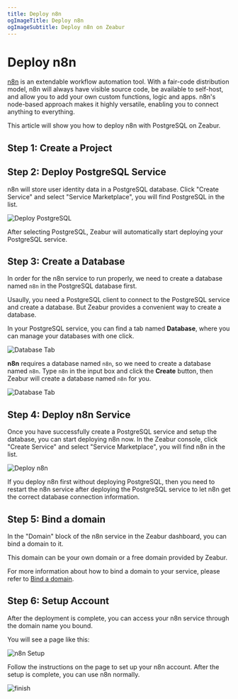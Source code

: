 ```yaml
---
title: Deploy n8n
ogImageTitle: Deploy n8n
ogImageSubtitle: Deploy n8n on Zeabur
---
```



# Deploy n8n

[n8n](https://github.com/n8n-io/n8n) is an extendable workflow automation tool. With a fair-code distribution model, n8n will always have visible source code, be available to self-host, and allow you to add your own custom functions, logic and apps. n8n's node-based approach makes it highly versatile, enabling you to connect anything to everything.

This article will show you how to deploy n8n with PostgreSQL on Zeabur.

## Step 1: Create a Project

<CreateProject />

## Step 2: Deploy PostgreSQL Service

n8n will store user identity data in a PostgreSQL database. Click "Create Service" and select "Service Marketplace", you will find PostgreSQL in the list.

![Deploy PostgreSQL](/marketplace/postgresql/deploy.png)

After selecting PostgreSQL, Zeabur will automatically start deploying your PostgreSQL service.

## Step 3: Create a Database

In order for the n8n service to run properly, we need to create a database named `n8n` in the PostgreSQL database first.

Usaully, you need a PostgreSQL client to connect to the PostgreSQL service and create a database. But Zeabur provides a convenient way to create a database.

In your PostgreSQL service, you can find a tab named **Database**, where you can manage your databases with one click.

![Database Tab](/marketplace/n8n/database-tab.png)

**n8n** requires a database named `n8n`, so we need to create a database named `n8n`.
Type `n8n` in the input box and click the **Create** button, then Zeabur will create a database named `n8n` for you.

![Database Tab](/marketplace/n8n/database-n8n.png)

## Step 4: Deploy n8n Service

Once you have successfully create a PostgreSQL service and setup the database, you can start deploying n8n now.
In the Zeabur console, click "Create Service" and select "Service Marketplace", you will find n8n in the list.

![Deploy n8n](/marketplace/n8n/deploy.png)

<Callout>
  If you deploy n8n first without deploying PostgreSQL, then you need to restart
  the n8n service after deploying the PostgreSQL service to let n8n get the
  correct database connection information.
</Callout>

## Step 5: Bind a domain

In the "Domain" block of the n8n service in the Zeabur dashboard, you can bind a domain to it.

This domain can be your own domain or a free domain provided by Zeabur.

For more information about how to bind a domain to your service, please refer to [Bind a domain](../deploy/domain-binding).

## Step 6: Setup Account

After the deployment is complete, you can access your n8n service through the domain name you bound.

You will see a page like this:

![n8n Setup](/marketplace/n8n/setup.png)

Follow the instructions on the page to set up your n8n account. After the setup is complete, you can use n8n normally.

![finish](/marketplace/n8n/finish.png)
